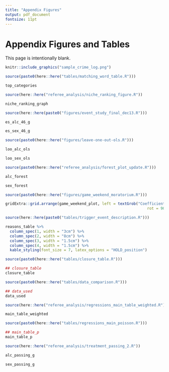 ```yaml
---
title: "Appendix Figures"
output: pdf_document
fontsize: 11pt
---
```


<!-- ```{r, include=FALSE} -->
<!-- knitr::opts_chunk$set(echo = F, message = F, warning = F) -->
<!-- knitr::opts_knit$set(root.dir = rprojroot::find_rstudio_root_file()) -->
<!-- ``` -->

\FloatBarrier
# Appendix Figures and Tables \label{section:appendixf}
This page is intentionally blank.

```{=latex}
\begin{figure}[t]
```
```r
knitr::include_graphics("sample_crime_log.png")
```
```{=latex}
\caption{An Example of a Daily Crime Log \label{crime_log}}
\textit{Note:} The main analysis uses data from 37 universities' Daily Crime Logs - each unique in their own respect. All Daily Crime Logs had to be requested from each university and harmonized using pattern matching.
\end{figure}
```

```r
source(paste0(here::here("tables/matching_word_table.R")))
```

```{=latex}
\begin{landscape}
\begin{figure}[t]
```
```r
top_categories
```
```{=latex}
\caption{Top 15 Most Frequent Offense Matches\label{top_categories}}
\footnotesize{\textit{Note:} The top 15 most frequent offense matches represent the 15 most frequent incidents after the pattern matching exercise. The x-axis represents the fraction of the total number of offenses in each category.}
\end{figure}
\end{landscape}

```

```r
source(here::here("referee_analysis/niche_ranking_figure.R"))
```
```{=latex}
\begin{figure}[t]
```
```r
niche_ranking_graph
```
```{=latex}
\caption{Greek-life Rankings of Universities Included in the Sample \label{niche_ranking_graph}}
\textit{Note:} Greek-life rankings are based on Niche.com's 2023 list of Best Greek Life Colleges in America. Rankings are based on survey responses from Niche.com users on the quality of Greek Life at their school. The dashed red line represents the median ranking of the 37 universities in the sample. Three-hundred universities are ranked in the list. Of the universities in the sample, 14 of the 37 universities (38\%) are ranked in the top 50, while only 5 of 37 (13\%) are not ranked. 
\end{figure}
```


```r
source(here::here(paste0("figures/event_study_final_dec13.R")))
```


```{=latex}
\begin{figure}[t]
```
```r
es_alc_46_g
```
```{=latex}
\caption{Event Study for Alcohol Offenses \label{es_alc_46_g}}
\textit{Note:} The shaded area point estimate represents an entire moratorium period for each university. Hence, the shaded area point estimate has varying amounts of days within based on the university. For instance, Arkansas State University had a 39 day moratorium and therefore their shaded area point estimate would be identified by the 39 moratorium days. Point estimates not within the shaded region are 46 day periods. Number of days within a period was chosen to give approximately two median-length (46 days) moratorium on each side of the shaded area. All periods are normalized by the 46-day period before the moratorium. Alcohol offenses are defined as alcohol offenses per-25000 enrolled students. Controls include holiday, spring semester, day of the week, football game-days, and university by academic year. Standard errors clustered by university. All errorbars represent 95\% confidence intervals.
\end{figure}
```



```{=latex}
\begin{figure}[t]
```
```r
es_sex_46_g
```
```{=latex}
\caption{Event Study for Sexual Assault Offenses \label{es_sex_46_g}}
\textit{Note:} The shaded area point estimate represents an entire moratorium period for each university. Hence, the shaded area point estimate has varying amounts of days within based on the university. For instance, Arkansas State University had a 39 day moratorium and therefore their shaded area point estimate would be identified by the 39 moratorium days. Point estimates not within the shaded region are 46 day periods. Number of days within a period was chosen to give approximately two median-length (46 days) moratorium on each side of the shaded area. All periods are normalized by the 46-day period before the moratorium. Sexual assault offenses are defined as sexual assault offenses per-25000 enrolled students. Controls include holiday, spring semester, day of the week, football game-days, and university by academic year. Standard errors clustered by university. All errorbars represent 95\% confidence intervals.
\end{figure}
```


```r
source(paste0(here::here("figures/leave-one-out-ols.R")))
```



```{=latex}
\begin{figure}[t]
```
```r
loo_alc_ols
```
```{=latex}
\caption{Leave-one-out OLS Regressions of Alcohol Offenses \label{loo_alc_ols}}
\textit{Note:} Each blue point represents the preferred specification (2) from Table \ref{main_table}. Each black point represents specification (2) from Table \ref{main_table} with one university omitted from the sample. Offenses are per-25000 enrolled students. Errorbars represent 95\% confidence intervals. Weekends includes only Friday, Saturday, Sunday, while weekdays includes Monday through Thursday.
\end{figure}
```


```{=latex}
\begin{figure}[t]
```
```r
loo_sex_ols
```
```{=latex}
\caption{Leave-one-out OLS Regressions of Sexual Assaults \label{loo_sex_ols}}
\textit{Note:} Each blue point represents the preferred specification (2) from Table \ref{main_table}. Each black point represents specification (2) from Table \ref{main_table} with one university omitted from the sample. Offenses are per-25000 enrolled students. Errorbars represent 95\% confidence intervals. Weekends includes only Friday, Saturday, Sunday, while weekdays includes Monday through Thursday.
\end{figure}
```

```r
source(paste0(here::here("referee_analysis/forest_plot_update.R")))
```

```{=latex}
\begin{figure}[t]
```

```r
alc_forest
```

```{=latex}
\caption{Robustness Across Samples (Alcohol Offenses) \label{alc_forest}}
\textit{Note:} This graph depicts the coefficient estimates and 95\% confidence intervals for different subsets of the sample. The y-axis on the left is the sample selection used, while the y-axis on the right is the point estimate. All estimates use the preferred specification from Table \ref{main_table} Column 2, and all outcomes are in terms of per-25000 enrolled students. Standard errors are clustered at the university level. Panel A uses the main sample as shown in the main results, while Panel B uses the main sample in addition to 14 never-treated schools (see Section \ref{section:mainresults} for more details). Panel C analyzes 15 universities which undergo a fraternity death, but do not undergo a moratorium. A 64-day binary treatment period is given to each of these universities, beginning on the date of the death. Panel D extends the analysis in Panel C by adding in the 15 never-treated universities as controls, analogous to Panel B in reference to Panel A. See Section \ref{section:trigger} for more details.
\end{figure}
```




```{=latex}
\begin{figure}[t]
```

```r
sex_forest
```

```{=latex}
\caption{Robustness Across Samples (Sexual Assaults) \label{sex_forest}}
\textit{Note:} This graph depicts the coefficient estimates and 95\% confidence intervals for different subsets of the sample. The y-axis on the left is the sample selection used, while the y-axis on the right is the point estimate. All estimates use the preferred specification from Table \ref{main_table} Column 2, and all outcomes are in terms of per-25000 enrolled students. Standard errors are clustered at the university level. Panel A uses the main sample as shown in the main results, while Panel B uses the main sample in addition to 14 never-treated schools (see Section \ref{section:mainresults} for more details). Panel C analyzes 15 universities which undergo a fraternity death, but do not undergo a moratorium. A 64-day binary treatment period is given to each of these universities, beginning on the date of the death. Panel D extends the analysis in Panel C by adding in the 15 never-treated universities as controls, analogous to Panel B in reference to Panel A. See Section \ref{section:trigger} for more details.
\end{figure}
```

```r
source(paste0(here::here("figures/game_weekend_moratorium.R")))
```


```{=latex}
\begin{figure}[t]
```
```r

gridExtra::grid.arrange(game_weekend_plot, left = textGrob("Coefficient Estimate and 95% Confidence Interval",
                                                               rot = 90), bottom = textGrob(""))
```
```{=latex}
\caption{The Effect of Football Game-day Weekends and Football Game-day Weekends + Moratoriums \label{game_weekend_plot}}
\textit{Note:} Game weekends include all football games occurring in the sample period. 34 of the 37 universities have football teams and corresponding game days. The y-axis represents coefficient estimates. Errorbars represent 95\% confidence intervals. Each panel is split into two effects: the first effect being the effect of only football game-day weekends on the outcome per-25000 enrolled students, and the second being the effect of a football game-day weekend that occurs within a moratorium. A game-day weekend is defined as a weekend in which a football game occurs. For example, if a game occurs on a Friday, then Saturday and Sunday will be included in the game weekend. Note that weekends are defined as Friday/Saturday/Sunday. "All Game Weekends" includes both home and away games. The effects of game-day weekends + moratorium is identified by 245 football game days that coincide with moratoriums. Controls include holiday, spring semester, day of the week, and university by academic year. Standard errors are clustered by university.
\end{figure}
```

```r
source(here::here(paste0("tables/trigger_event_description.R")))
```

```r
reasons_table %>%
  column_spec(1, width = "3cm") %>%
  column_spec(2, width = "8cm") %>%
  column_spec(3, width = "1.5cm") %>%
  column_spec(4, width = "1.5cm") %>%
  kable_styling(font_size = 7, latex_options = "HOLD_position")
```



```r
source(paste0(here::here("tables/closure_table.R")))
```


```r
## closure_table
closure_table 
```

```r
source(paste0(here::here("tables/data_comparison.R")))
```


```r
## data_used
data_used
```

```r
source(here::here("referee_analysis/regressions_main_table_weighted.R"))
```
```r
main_table_weighted
```

```r
source(paste0(here::here("tables/regressions_main_poisson.R")))
```

```r
## main_table_p
main_table_p 
```


```r

source(here::here("referee_analysis/treatment_passing_2.R"))
```


```{=latex}
\begin{figure}[t!]
```
```r
alc_passing_g
```
```{=latex}
\caption{The Effect of a Moratorium Over Time \label{alc_passing_g}}
\textit{Note:} This figure shows how a moratorium progresses over time. The x-axis represents the number of weeks that have elapsed within a moratorium while the y-axis shows the point estimate and 95\% confidence interval. For instance, in Moratorium Weeks 3 & 4, the point estimate shows the effect of the 3rd and 4th week of a moratorium. Since moratoriums have varying lengths across schools, each panel shows the number of school that each point estimate is identified by. For instance, in the top panel (labeled 37 Schools), there are 37 universities that have moratoriums under 2 weeks of length. Therefore, the point estimate is identified by 37 universities. The second panel from the top (labeled 33 Schools), shows that there are 33 universities with under 4 weeks of length. Therefore, each point estimate is identified by 33 universities only. All point estimates represent moratorium days only.
\end{figure}
```

```{=latex}
\begin{figure}[t!]
```
```r
sex_passing_g
```
```{=latex}
\caption{The Effect of a Moratorium Over Time \label{sex_passing_g}}
\textit{Note:} This figure shows how a moratorium progresses over time. The x-axis represents the number of weeks that have elapsed within a moratorium while the y-axis shows the point estimate and 95\% confidence interval. For instance, in Moratorium Weeks 3 & 4, the point estimate shows the effect of the 3rd and 4th week of a moratorium. Since moratoriums have varying lengths across schools, each panel shows the number of school that each point estimate is identified by. For instance, in the top panel (labeled 37 Schools), there are 37 universities that have moratoriums under 2 weeks of length. Therefore, the point estimate is identified by 37 universities. The second panel from the top (labeled 33 Schools), shows that there are 33 universities with under 4 weeks of length. Therefore, each point estimate is identified by 33 universities only. All point estimates represent moratorium days only.
\end{figure}
```

